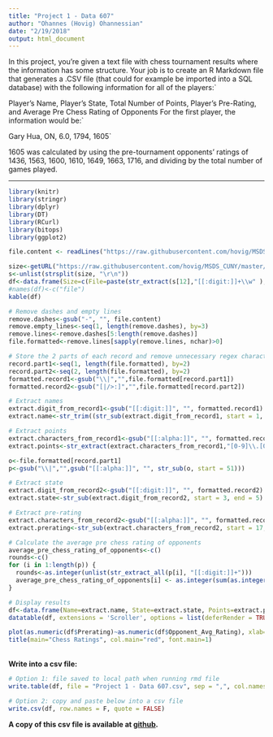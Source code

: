 ```yaml
---
title: "Project 1 - Data 607"
author: "Ohannes (Hovig) Ohannessian"
date: "2/19/2018"
output: html_document
---
```

<div class='alert alert-info'>
In this project, you’re given a text file with chess tournament results where the information has some structure. 
Your job is to create an R Markdown file that generates a .CSV file (that could for example be imported into a SQL
database) with the following information for all of the players:`

Player’s Name, Player’s State, Total Number of Points, Player’s Pre-Rating, and Average Pre Chess Rating of Opponents
For the first player, the information would be:`

Gary Hua, ON, 6.0, 1794, 1605`

1605 was calculated by using the pre-tournament opponents’ ratings of 1436, 1563, 1600, 1610, 1649, 1663, 1716, and 
dividing by the total number of games played.
</div>
* * *

```r
library(knitr)
library(stringr)
library(dplyr)
library(DT)
library(RCurl)
library(bitops)
library(ggplot2)
```

```r
file.content <- readLines("https://raw.githubusercontent.com/hovig/MSDS_CUNY/master/Data607/Project1/tournamentinfo.txt", warn = FALSE)
```

```r
size<-getURL("https://raw.githubusercontent.com/hovig/MSDS_CUNY/master/Data607/Project1/tournamentinfo.txt", nobody=1L, header=1L)
s<-unlist(strsplit(size, "\r\n"))
df<-data.frame(Size=c(File=paste(str_extract(s[12],"[[:digit:]]+\\w" ),"Bytes")), Length=c(File=paste(length(file.content),"Rows")))
#names(df)<-c("file")
kable(df)
```

```r
# Remove dashes and empty lines
remove.dashes<-gsub("-", "", file.content)
remove.empty_lines<-seq(1, length(remove.dashes), by=3)
remove.lines<-remove.dashes[5:length(remove.dashes)]
file.formatted<-remove.lines[sapply(remove.lines, nchar)>0]

# Store the 2 parts of each record and remove unnecessary regex characters
record.part1<-seq(1, length(file.formatted), by=2)
record.part2<-seq(2, length(file.formatted), by=2)
formatted.record1<-gsub("\\|","",file.formatted[record.part1])
formatted.record2<-gsub("[|/>:]","",file.formatted[record.part2])
```

```r
# Extract names
extract.digit_from_record1<-gsub("[[:digit:]]", "", formatted.record1)
extract.name<-str_trim((str_sub(extract.digit_from_record1, start = 1, end = 35)))

# Extract points
extract.characters_from_record1<-gsub("[[:alpha:]]", "", formatted.record1)
extract.points<-str_extract(extract.characters_from_record1,"[0-9]\\.[0-9]")

o<-file.formatted[record.part1]
p<-gsub("\\|","",gsub("[[:alpha:]]", "", str_sub(o, start = 51)))

# Extract state
extract.digit_from_record2<-gsub("[[:digit:]]", "", formatted.record2)
extract.state<-str_sub(extract.digit_from_record2, start = 3, end = 5)

# Extract pre-rating
extract.characters_from_record2<-gsub("[[:alpha:]]", "", formatted.record2)
extract.prerating<-str_sub(extract.characters_from_record2, start = 17, end = 20)

# Calculate the average pre chess rating of opponents
average_pre_chess_rating_of_opponents<-c()
rounds<-c()
for (i in 1:length(p)) {
  rounds<-as.integer(unlist(str_extract_all(p[i], "[[:digit:]]+")))
  average_pre_chess_rating_of_opponents[i] <- as.integer(sum(as.integer(unlist(extract.prerating[rounds])))/length(rounds))
}
```

```r
# Display results
df<-data.frame(Name=extract.name, State=extract.state, Points=extract.points, Prerating=extract.prerating, Opponent_Avg_Rating=average_pre_chess_rating_of_opponents, stringsAsFactors = FALSE)
datatable(df, extensions = 'Scroller', options = list(deferRender = TRUE, scrollY = 200, scroller = TRUE))
```
```r
plot(as.numeric(df$Prerating)~as.numeric(df$Opponent_Avg_Rating), xlab="Prerating", ylab="Opponent_Avg_Rating", xlim=c(800,1800), ylim=c(1100,1800), col="blue")
title(main="Chess Ratings", col.main="red", font.main=1)
```

<br><div class='alert alert-info'><b>Write into a csv file:</b></div>
```r
# Option 1: file saved to local path when running rmd file
write.table(df, file = "Project 1 - Data 607.csv", sep = ",", col.names = T, row.names = F, quote = FALSE)

# Option 2: copy and paste below into a csv file
write.csv(df, row.names = F, quote = FALSE)
```
<div class='alert alert-info'><b>A copy of this csv file is available at <a href="https://raw.githubusercontent.com/hovig/MSDS_CUNY/master/Data607/Project1/Project%201%20-%20Data%20607.csv" target="_blank">github</a>.</b></div>